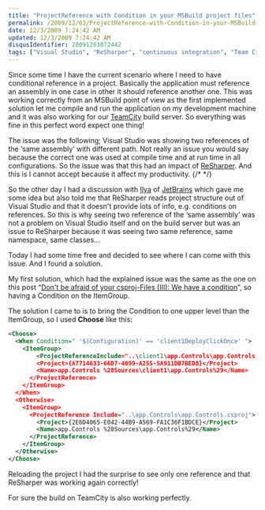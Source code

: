 ```yaml
---
title: "ProjectReference with Condition in your MSBuild project files"
permalink: /2009/12/03/ProjectReference-with-Condition-in-your-MSBuild-project-files/
date: 12/3/2009 7:24:42 AM
updated: 12/3/2009 7:24:42 AM
disqusIdentifier: 20091203072442
tags: ["Visual Studio", "ReSharper", "continuous integration", "Team City", "MSBuild"]
---
```

Since some time I have the current scenario where I need to have conditional reference in a project. Basically the application must reference an assembly in one case in other it should reference another one. This was working correctly from an MSBuild point of view as the first implemented solution let me compile and run the application on my development machine and it was also working for our [TeamCity](http://www.jetbrains.com/teamcity/index.html) build server. So everything was fine in this perfect word expect one thing!

The issue was the following; Visual Studio was showing two references of the ‘same assembly’ with different path. Not really an issue you would say because the correct one was used at compile time and at run time in all configurations. So the issue was that this had an impact of [ReSharper](http://www.jetbrains.com/resharper/index.html). And this is I cannot accept because it affect my productivity.
{/* <!-- more --> */}

So the other day I had a discussion with [Ilya](http://resharper.blogspot.com/) of [JetBrains](http://www.jetbrains.com/) which gave me some idea but also told me that ReSharper reads project structure out of Visual Studio and that it doesn't provide lots of info, e.g. conditions on references. So this is why seeing two reference of the ‘same assembly’ was not a problem on Visual Studio itself and on the build server but was an issue to ReSharper because it was seeing two same reference, same namespace, same classes…

Today I had some time free and decided to see where I can come with this issue. And I found a solution.

My first solution, which had the explained issue was the same as the one on this post “[Don't be afraid of your csproj-Files (III): We have a condition](http://www.realfiction.net/?q=node/164)”, so having a Condition on the ItemGroup.

The solution I came to is to bring the Condition to one upper level than the ItemGroup, so I used **Choose** like this:

```xml
<Choose>
  <When Condition=" '$(Configuration)' == 'client1DeployClickOnce' ">
    <ItemGroup>
        <ProjectReferenceInclude="..\client1\app.Controls\app.Controls.csproj">
        <Project>{A7714633-66D7-4099-A255-5A911DB7BED8}</Project>
        <Name>app.Controls %28Sources\client1\app.Controls%29</Name>
      </ProjectReference>
    </ItemGroup>
  </When>
  <Otherwise>
    <ItemGroup>
      <ProjectReference Include="..\app.Controls\app.Controls.csproj">
        <Project>{2E6D4065-E042-44B9-A569-FA1C36F1BDCE}</Project>
        <Name>app.Controls %28Sources\app.Controls%29</Name>
      </ProjectReference>
    </ItemGroup>
  </Otherwise>
</Choose>
```

Reloading the project I had the surprise to see only one reference and that ReSharper was working again correctly!

For sure the build on TeamCity is also working perfectly.
